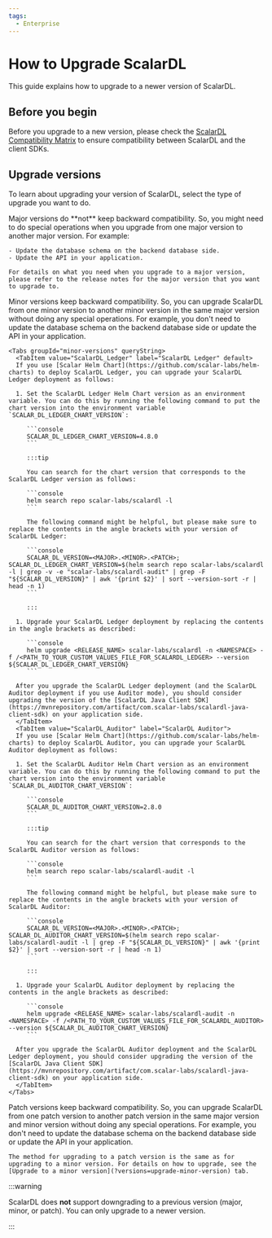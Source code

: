 ```yaml
---
tags:
  - Enterprise
---
```


# How to Upgrade ScalarDL


This guide explains how to upgrade to a newer version of ScalarDL.

## Before you begin

Before you upgrade to a new version, please check the [ScalarDL Compatibility Matrix](https://scalardl.scalar-labs.com/docs/latest/compatibility/) to ensure compatibility between ScalarDL and the client SDKs.

## Upgrade versions

To learn about upgrading your version of ScalarDL, select the type of upgrade you want to do.

<Tabs groupId="versions" queryString>
  <TabItem value="upgrade-major-version" label="Upgrade to a major version" default>
    Major versions do **not** keep backward compatibility. So, you might need to do special operations when you upgrade from one major version to another major version. For example:

    - Update the database schema on the backend database side.
    - Update the API in your application.

    For details on what you need when you upgrade to a major version, please refer to the release notes for the major version that you want to upgrade to.
  </TabItem>
  <TabItem value="upgrade-minor-version" label="Upgrade to a minor version">
    Minor versions keep backward compatibility. So, you can upgrade ScalarDL from one minor version to another minor version in the same major version without doing any special operations. For example, you don't need to update the database schema on the backend database side or update the API in your application.

    <Tabs groupId="minor-versions" queryString>
      <TabItem value="ScalarDL_Ledger" label="ScalarDL Ledger" default>
      If you use [Scalar Helm Chart](https://github.com/scalar-labs/helm-charts) to deploy ScalarDL Ledger, you can upgrade your ScalarDL Ledger deployment as follows:

      1. Set the ScalarDL Ledger Helm Chart version as an environment variable. You can do this by running the following command to put the chart version into the environment variable `SCALAR_DL_LEDGER_CHART_VERSION`:

         ```console
         SCALAR_DL_LEDGER_CHART_VERSION=4.8.0
         ```

         :::tip

         You can search for the chart version that corresponds to the ScalarDL Ledger version as follows:

         ```console
         helm search repo scalar-labs/scalardl -l
         ```

         The following command might be helpful, but please make sure to replace the contents in the angle brackets with your version of ScalarDL Ledger:

         ```console
         SCALAR_DL_VERSION=<MAJOR>.<MINOR>.<PATCH>; SCALAR_DL_LEDGER_CHART_VERSION=$(helm search repo scalar-labs/scalardl -l | grep -v -e "scalar-labs/scalardl-audit" | grep -F "${SCALAR_DL_VERSION}" | awk '{print $2}' | sort --version-sort -r | head -n 1)
         ```

         :::

      1. Upgrade your ScalarDL Ledger deployment by replacing the contents in the angle brackets as described:

         ```console
         helm upgrade <RELEASE_NAME> scalar-labs/scalardl -n <NAMESPACE> -f /<PATH_TO_YOUR_CUSTOM_VALUES_FILE_FOR_SCALARDL_LEDGER> --version ${SCALAR_DL_LEDGER_CHART_VERSION}
         ```

      After you upgrade the ScalarDL Ledger deployment (and the ScalarDL Auditor deployment if you use Auditor mode), you should consider upgrading the version of the [ScalarDL Java Client SDK](https://mvnrepository.com/artifact/com.scalar-labs/scalardl-java-client-sdk) on your application side.
      </TabItem>
      <TabItem value="ScalarDL_Auditor" label="ScalarDL Auditor">
      If you use [Scalar Helm Chart](https://github.com/scalar-labs/helm-charts) to deploy ScalarDL Auditor, you can upgrade your ScalarDL Auditor deployment as follows:

      1. Set the ScalarDL Auditor Helm Chart version as an environment variable. You can do this by running the following command to put the chart version into the environment variable `SCALAR_DL_AUDITOR_CHART_VERSION`:

         ```console
         SCALAR_DL_AUDITOR_CHART_VERSION=2.8.0
         ```

         :::tip

         You can search for the chart version that corresponds to the ScalarDL Auditor version as follows:

         ```console
         helm search repo scalar-labs/scalardl-audit -l
         ```

         The following command might be helpful, but please make sure to replace the contents in the angle brackets with your version of ScalarDL Auditor:

         ```console
         SCALAR_DL_VERSION=<MAJOR>.<MINOR>.<PATCH>; SCALAR_DL_AUDITOR_CHART_VERSION=$(helm search repo scalar-labs/scalardl-audit -l | grep -F "${SCALAR_DL_VERSION}" | awk '{print $2}' | sort --version-sort -r | head -n 1)
         ```

         :::

      1. Upgrade your ScalarDL Auditor deployment by replacing the contents in the angle brackets as described:

         ```console
         helm upgrade <RELEASE_NAME> scalar-labs/scalardl-audit -n <NAMESPACE> -f /<PATH_TO_YOUR_CUSTOM_VALUES_FILE_FOR_SCALARDL_AUDITOR> --version ${SCALAR_DL_AUDITOR_CHART_VERSION}
         ```

      After you upgrade the ScalarDL Auditor deployment and the ScalarDL Ledger deployment, you should consider upgrading the version of the [ScalarDL Java Client SDK](https://mvnrepository.com/artifact/com.scalar-labs/scalardl-java-client-sdk) on your application side.
      </TabItem>
    </Tabs>
  </TabItem>
  <TabItem value="upgrade-patch-version" label="Upgrade to a patch version">
    Patch versions keep backward compatibility. So, you can upgrade ScalarDL from one patch version to another patch version in the same major version and minor version without doing any special operations. For example, you don't need to update the database schema on the backend database side or update the API in your application.

    The method for upgrading to a patch version is the same as for upgrading to a minor version. For details on how to upgrade, see the [Upgrade to a minor version](?versions=upgrade-minor-version) tab.
  </TabItem>
</Tabs>

:::warning

ScalarDL does **not** support downgrading to a previous version (major, minor, or patch). You can only upgrade to a newer version.

:::
